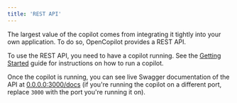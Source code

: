 ```yaml
---
title: 'REST API'
---
```


The largest value of the copilot comes from integrating it tightly into your own application. To do so, OpenCopilot provides a REST API.

To use the REST API, you need to have a copilot running. See the [Getting Started](/welcome/getting-started) guide for instructions on how to run a copilot.

Once the copilot is running, you can see live Swagger documentation of the API at [0.0.0.0:3000/docs](http://0.0.0.0:3000/docs) (if you're running the copilot on a different port, replace `3000` with the port you're running it on).